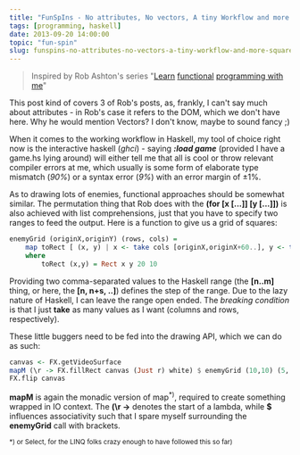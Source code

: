 ```yaml
---
title: "FunSpIns - No attributes, No vectors, A tiny Workflow and more squares"
tags: [programming, haskell]
date: 2013-09-20 14:00:00
topic: "fun-spin"
slug: funspins-no-attributes-no-vectors-a-tiny-workflow-and-more-squares
---
```


<TopicToc topicId="fun-spin" active="FunSpIns - No attributes, No vectors, A tiny Workflow and more squares" />

> Inspired by Rob Ashton's series "[Learn][1] [functional][2] [programming with me][3]"

This post kind of covers 3 of Rob's posts, as, frankly, I can't say much about attributes - in Rob's case it refers to the DOM, which we don't have here.
Why he would mention Vectors? I don't know, maybe to sound fancy ;)  

When it comes to the working workflow in Haskell, my tool of choice right now is the interactive haskell (*ghci*) - saying ***:load game*** (provided I have a game.hs lying around) will either tell me that all is cool or throw relevant compiler errors at me, which usually is some form of elaborate type mismatch (*90%*) or a syntax error (*9%*) with an error margin of &#177;1%.

As to drawing lots of enemies, functional approaches should be somewhat similar. The permutation thing that Rob does with the **(for [x [...]] [y [...]])** is also achieved with list comprehensions, just that you have to specify two ranges to feed the output. Here is a function to give us a grid of squares:

```haskell
enemyGrid (originX,originY) (rows, cols) = 
	map toRect [ (x, y) | x <- take cols [originX,originX+60..], y <- take rows [originY,originY+30..]]
	where
		toRect (x,y) = Rect x y 20 10
```

Providing two comma-separated values to the Haskell range (the **[n..m]** thing, or here, the **[n, n+s, ..]**) defines the step of the range. Due to the lazy nature of Haskell,
I can leave the range open ended. The *breaking condition* is that I just **take** as many values as I want (columns and rows, respectively).

These little buggers need to be fed into the drawing API, which we can do as such:

```haskell
canvas <- FX.getVideoSurface
mapM (\r -> FX.fillRect canvas (Just r) white) $ enemyGrid (10,10) (5, 10)
FX.flip canvas
```

**mapM** is again the monadic version of map<sup>*)</sup>, required to create something wrapped in IO context. The **(\r ->** denotes the start of a lambda, while **$** influences associativity such that I spare myself surrounding the **enemyGrid** call with brackets.

<sup>*) or Select, for the LINQ folks crazy enough to have followed this so far)</sup> 

  [1]: http://codeofrob.com/entries/learn-functional-programming-with-me---attributes-and-vectors.html
  [2]: http://codeofrob.com/entries/learn-functional-programming-with-me---improving-my-workflow.html
  [3]: http://codeofrob.com/entries/learn-functional-programming-with-me---adding-lots-more-state.html